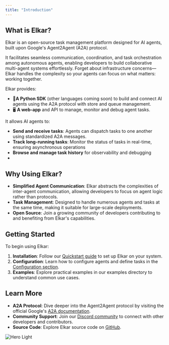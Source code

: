 ```yaml
---
title: "Introduction"
---
```


## What is Elkar?

Elkar is an open-source task management platform designed for AI agents, built upon Google's Agent2Agent (A2A) protocol.

It facilitates seamless communication, coordination, and task orchestration among autonomous agents, enabling developers to build collaborative multi-agent systems effortlessly. Forget about infrastructure concerns—Elkar handles the complexity so your agents can focus on what matters: working together.

Elkar provides:

- 🐍**A Python SDK**  (other languages coming soon) to build and connect AI agents using the A2A protocol with store and queue management.
- 🖥️ **A web-app** and API to manage, monitor and debug agent tasks.

It allows  AI agents to:

- **Send and receive tasks**: Agents can dispatch tasks to one another using standardized A2A messages.
- **Track long-running tasks**: Monitor the status of tasks in real-time, ensuring asynchronous operations
- **Browse and manage task history** for observability and debugging
- 

## Why Using Elkar?

- **Simplified Agent Communication**: Elkar abstracts the complexities of inter-agent communication, allowing developers to focus on agent logic rather than protocols.
- **Task Management**: Designed to handle numerous agents and tasks at the same time, making it suitable for large-scale deployments.
- **Open Source**: Join a growing community of developers contributing to and benefiting from Elkar's capabilities.

## Getting Started

To begin using Elkar:

1. **Installation**: Follow our [Quickstart guide](quickstart.mdx) to set up Elkar on your system.
2. **Configuration**: Learn how to configure agents and define tasks in the [Configuration section](configuration.md).
3. **Examples**: Explore practical examples in our examples directory to understand common use cases.

## Learn More

- **A2A Protocol**: Dive deeper into the Agent2Agent protocol by visiting the official Google's [A2A documentation](https://github.com/google/A2A).
- **Community Support**: Join our [Discord community](https://discord.gg/HDB4rkqn) to connect with other developers and contributors.
- **Source Code**: Explore  Elkar source code on [GitHub](https://github.com/elkar-ai/elkar-a2a).

<img
  className="block dark:hidden"
  src="/images/hero-light.png"
  alt="Hero Light"
/>